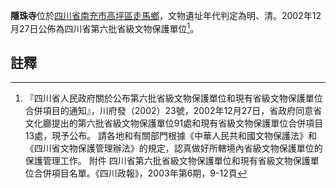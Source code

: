 {{msg:四川省文物保護單位
|名稱 = 隱珠寺
|編號 = 46
|圖片 = 
|級別 = S6
|分類 = 
|時代 = [[明代|明代]]、[[清代|清代]]
|地点 = [[四川省|四川省]][[南充市|南充市]][[高坪區走馬鄉|高坪區走馬鄉]]
|坐標 =
|登錄 = 2002年12月27日
}}
'''隱珠寺'''位於[[四川省|四川省]][[南充市|南充市]][[高坪區走馬鄉|高坪區走馬鄉]]，文物遺址年代判定為明、清。2002年12月27日公佈為四川省第六批省級文物保護單位<ref>『四川省人民政府關於公布第六批省級文物保護單位和現有省級文物保護單位合併項目的通知』，川府發（2002）23號，2002年12月27日，省政府同意省文化廳提出的第六批省級文物保護單位91處和現有省級文物保護單位合併項目13處，現予公布。 請各地和有關部門根據《中華人民共和國文物保護法》和《四川省文物保護管理辦法》的規定，認真做好所轄境內省級文物保護單位的保護管理工作。 附件 四川省第六批省級文物保護單位和現有省級文物保護單位合併項目名單。《四川政報》，2003年第6期，9-12頁</ref>。
==註釋==
{{reflist}}
{{文物保護單位小作品}}
